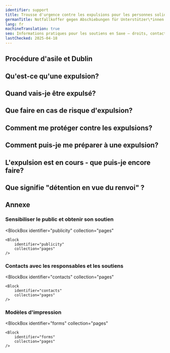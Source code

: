 ```yaml
---
identifier: support
title: Trousse d'urgence contre les expulsions pour les personnes solidaires
germanTitle: Notfallkoffer gegen Abschiebungen für Unterstützer\*innen
lang: fr
machineTranslation: true
seo: Informations pratiques pour les soutiens en Saxe – droits, contacts d'urgence, conduite et options de soutien en cas de menace d'expulsion.
lastChecked: 2025-04-18
---
```


<Block identifier="kit-intro" />

<SupportBox title="Informations supplémentaires pour les bénévoles">
    <Block identifier="kit-intro-support"/>
</SupportBox>

<Block identifier="kit-advice" />

<SupportBox title="Remarque supplémentaire à l'intention des personnes apportant leur soutien sur le thème du conseil">
    <Block identifier="kit-advice-support"/>
</SupportBox>

## Procédure d'asile et Dublin

<Block identifier="kit-procedure-dublin"/>

<SupportBox title="Informations supplémentaires pour les personnes apportant leur soutien dans le domaine de la procédure d'asile:">
    <Block identifier="kit-procedure-support"/>
</SupportBox>

## Qu'est-ce qu'une expulsion?

<Block identifier="kit-deportation-definition"/>

## Quand vais-je être expulsé?

<Block identifier="kit-deportation-risk"/>

<SupportBox title="Informations supplémentaires pour les personnes apportant leur soutien sur le thème: menace d'expulsion">
    <Block identifier="kit-deportation-risk-support"/>
</SupportBox>

## Que faire en cas de risque d'expulsion?

<Block identifier="kit-stress" />

<SupportBox title="Informations supplémentaires pour les personnes apportant leur soutien sur le thème: stress lié au risque d'expulsion">
    <Block identifier="kit-stress-support"/>
</SupportBox>

<Block identifier="kit-residence" />

<SupportBox title="Informations supplémentaires pour les personnes apportant leur soutien sur le thème: droit de séjour">
    <Block identifier="kit-residence-support"/>
</SupportBox>

## Comment me protéger contre les expulsions?

<Block identifier="kit-prevent-deportation" />

## Comment puis-je me préparer à une expulsion?

<Block identifier="kit-prepare-deportation" />

<SupportBox title="Informations supplémentaires pour les personnes apportant leur soutien sur le thème: Préparation à une expulsion">
    <Block identifier="kit-prepare-deportation-support"/>
</SupportBox>

## L'expulsion est en cours - que puis-je encore faire?

<Block identifier="kit-police" />

<SupportBox title="Informations supplémentaires pour les personnes apportant leur soutien sur le thème: police et expulsions">
    <Block identifier="kit-police-support"/>
</SupportBox>

<Block identifier="kit-ongoing-deportation" />

<SupportBox title="Informations supplémentaires pour les personnes apportant leur soutien sur le thème: Expulsion en cours">
    <Block identifier="kit-ongoing-deportation-support"/>
</SupportBox>

## Que signifie "détention en vue du renvoi" ?

<Block identifier="kit-detention" />

## Annexe

<Block identifier="kit-outro" />

### Sensibiliser le public et obtenir son soutien

<BlockBox
    identifier="publicity"
    collection="pages"
>
    <Block
        identifier="publicity"
        collection="pages"
    />
</BlockBox>

### Contacts avec les responsables et les soutiens

<BlockBox
    identifier="contacts"
    collection="pages"
>
    <Block
        identifier="contacts"
        collection="pages"
    />
</BlockBox>

### Modèles d'impression

<BlockBox
    identifier="forms"
    collection="pages"
>
    <Block
        identifier="forms"
        collection="pages"
    />
</BlockBox>
